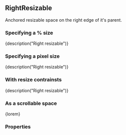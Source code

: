 
<CommonHeader />

<Meta title="Components/RightResizable" component={RightResizable} />

## RightResizable

Anchored resizable space on the right edge of it's parent.

### Specifying a % size

<Canvas>
	<Story name="Default (%)">
		<ViewPort>
			<RightResizable style={green} size="50%" touchHandleSize={20} trackSize={true} onResizeStart={action('onResizeStart')} onResizeEnd={action('onResizeEnd')}>
				{description("Right resizable")}
			</RightResizable>
		</ViewPort>
	</Story>
</Canvas>

### Specifying a pixel size

<Canvas>
	<Story name="Default (px)">
		<ViewPort>
			<RightResizable style={green} size={300} touchHandleSize={20} trackSize={true} onResizeStart={action('onResizeStart')} onResizeEnd={action('onResizeEnd')}>
				{description("Right resizable")}
			</RightResizable>
		</ViewPort>
	</Story>
</Canvas>

### With resize contrainsts

<Canvas>
	<Story name="With resize constraints">
		<ViewPort>
			<RightResizable style={green} size={300} touchHandleSize={20} trackSize={true} minimumSize={150} maximumSize={450} onResizeStart={action('onResizeStart')} onResizeEnd={action('onResizeEnd')}>
				{description("Right resizable")}
			</RightResizable>
		</ViewPort>
	</Story>
</Canvas>

### As a scrollable space

<Canvas>
	<Story name="Scrollable">
		<ViewPort>
			<RightResizable style={green} size={300} touchHandleSize={20} scrollable={true} onResizeStart={action('onResizeStart')} onResizeEnd={action('onResizeEnd')}>
				{lorem}
			</RightResizable>
		</ViewPort>
	</Story>
</Canvas>

### Properties

<Story name="Properties">
	<PropsTable>
		<ResizableProps />
		<AnchoredProps />
		<StandardProps />
	</PropsTable>
</Story>